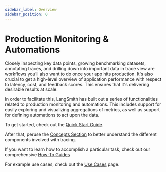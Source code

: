 ```yaml
---
sidebar_label: Overview
sidebar_position: 0
---
```


# Production Monitoring & Automations

Closely inspecting key data points, growing benchmarking datasets, annotating traces, and drilling down into important data in trace view are workflows you’ll also want to do once your app hits production.
It's also crucial to get a high-level overview of application performance with respect to latency, cost, and feedback scores. This ensures that it's delivering desirable results at scale.

In order to facilitate this, LangSmith has built out a series of functionalities related to production monitoring and automations.
This includes support for easily exploring and visualizing aggregations of metrics, as well as support for defining automations to act upon the data.

To get started, check out the [Quick Start Guide](/monitoring/quickstart).

After that, peruse the [Concepts Section](/monitoring/concepts) to better understand the different components involved with tracing.

If you want to learn how to accomplish a particular task, check out our comprehensive [How-To Guides](/monitoring/faq)

For example use cases, check out the [Use Cases](/monitoring/use_cases) page.

